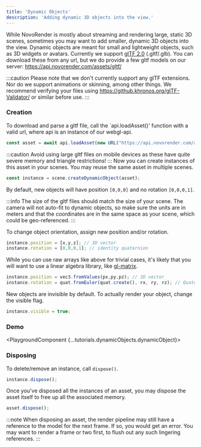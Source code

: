```yaml
---
title: 'Dynamic Objects'
description: 'Adding dynamic 3D objects into the view.'
---
```



While NovoRender is mostly about streaming and rendering large, static 3D scenes, sometimes you may want to add smaller, dynamic 3D objects into the view.
Dynamic objects are meant for small and lightweight objects, such as 3D widgets or avatars.
Currently we support [glTF 2.0](https://www.khronos.org/gltf/) (.gltf/.glb).
You can download these from any url, but we do provide a few gltf models on our server: https://api.novorender.com/assets/gltf/

:::caution
Please note that we don't currently support any glTF extensions. Nor do we support animations or skinning, among other things.
We recommend verifying your files using https://github.khronos.org/glTF-Validator/ or similar before use.
:::

### Creation

To download and parse a gltf file, call the `api.loadAsset()' function with a valid url, where api is an instance of our webgl-api.

```typescript
const asset = await api.loadAsset(new URL("https://api.novorender.com/assets/gltf/logo.glb"));
```

:::caution
Avoid using large gltf files on mobile devices as these have quite severe memory and triangle restrictions!
:::
Now you can create instances of this asset in your scenes. You may reuse the same asset in multiple scenes.

```typescript
const instance = scene.createDynamicObject(asset);
```

By default, new objects will have position `[0,0,0]` and no rotation `[0,0,0,1]`.

:::info
The size of the gltf files should match the size of your scene.
The camera will not auto-fit to dynamic objects, so make sure the units are in meters and that the coordinates are in the same space as your scene, which could be geo-referenced.
:::

To change object orientation, assign new position and/or rotation.

```typescript
instance.position = [x,y,z]; // 3D vector
instance.rotation = [0,0,0,1]; // identity quaternion
```

While you can use raw arrays like above for trivial cases, it's likely that you will want to use a linear algebra library, like [gl-matrix](https://glmatrix.net/).

```typescript
instance.position = vec3.fromValues(px,py,pz); // 3D vector
instance.rotation = quat.fromEuler(quat.create(), rx, ry, rz); // Quaternion from euler angles
```

New objects are invisible by default. To actually render your object, change the visible flag.

```typescript
instance.visible = true;
```

### Demo

<PlaygroundComponent {...tutorials.dynamicObjects.dynamicObject}></PlaygroundComponent>

### Disposing

To delete/remove an instance, call `dispose()`.
```typescript
instance.dispose();
```

Once you've disposed all the instances of an asset, you may dispose the asset itself to free up all the associated memory.

```typescript
asset.dispose();
```

:::note
When disposing an asset, the render pipeline may still have a reference to the model for the next frame.
If so, you would get an error.
You may want to render a frame or two first, to flush out any such lingering references.
:::
